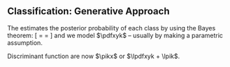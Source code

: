 ## Classification: Generative Approach

The \emph{generative approach} estimates the posterior probability of each class by
using the Bayes theorem:
\[
\pikx = \postk = \frac{\P\left(x \mid y = k\right) \P\left(y = k\right)}{\P\left(x\right)} \propto \pdfxyk \pik
\]
and we model $\pdfxyk$ -- usually by making a parametric assumption.

Discriminant function are now $\pikx$ or $\lpdfxyk + \lpik$.
